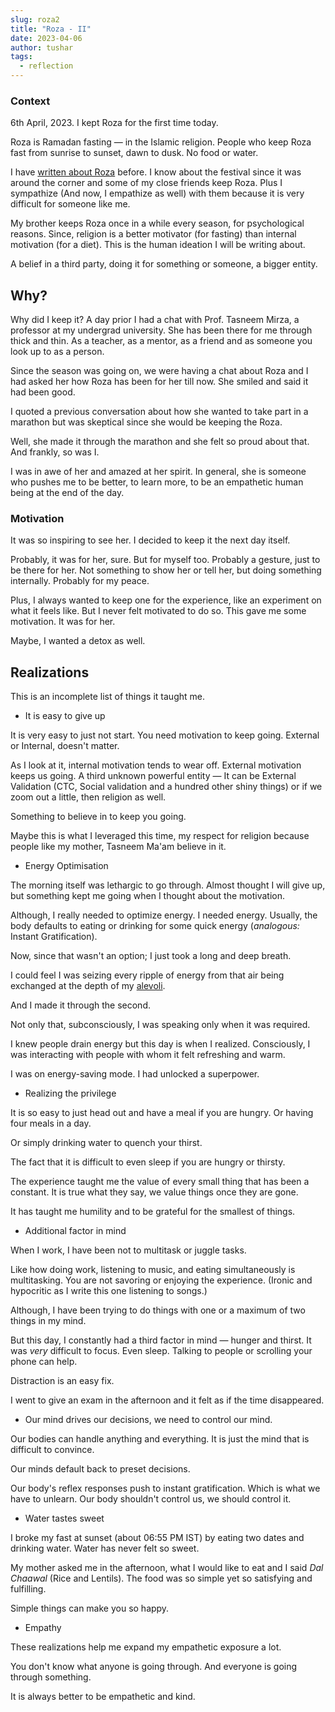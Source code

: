 ---
slug: roza2
title: "Roza - II"
date: 2023-04-06
author: tushar
tags:
  - reflection
---

### Context

6th April, 2023. I kept Roza for the first time today.

Roza is Ramadan fasting — in the Islamic religion. People who keep Roza fast from sunrise to sunset, dawn to dusk. No food or water.

I have [written about Roza](https://blog.tusharnankani.com/posts/roza) before. I know about the festival since it was around the corner and some of my close friends keep Roza. Plus I sympathize (And now, I empathize as well) with them because it is very difficult for someone like me.

My brother keeps Roza once in a while every season, for psychological reasons. Since, religion is a better motivator (for fasting) than internal motivation (for a diet). This is the human ideation I will be writing about. 

A belief in a third party, doing it for something or someone, a bigger entity.   

## Why?

Why did I keep it? A day prior I had a chat with Prof. Tasneem Mirza, a professor at my undergrad university. She has been there for me through thick and thin. As a teacher, as a mentor, as a friend and as someone you look up to as a person.

Since the season was going on, we were having a chat about Roza and I had asked her how Roza has been for her till now. She smiled and said it had been good. 

I quoted a previous conversation about how she wanted to take part in a marathon but was skeptical since she would be keeping the Roza. 

Well, she made it through the marathon and she felt so proud about that. And frankly, so was I.

I was in awe of her and amazed at her spirit. In general, she is someone who pushes me to be better, to learn more, to be an empathetic human being at the end of the day. 

### Motivation

It was so inspiring to see her. I decided to keep it the next day itself. 

Probably, it was for her, sure. But for myself too. Probably a gesture, just to be there for her. Not something to show her or tell her, but doing something internally. Probably for my peace. 

Plus, I always wanted to keep one for the experience, like an experiment on what it feels like. But I never felt motivated to do so. This gave me some motivation. It was for her.

Maybe, I wanted a detox as well.

## Realizations

This is an incomplete list of things it taught me. 

- It is easy to give up

It is very easy to just not start. You need motivation to keep going. External or Internal, doesn't matter.

As I look at it, internal motivation tends to wear off. External motivation keeps us going. A third unknown powerful entity — It can be External Validation (CTC, Social validation and a hundred other shiny things) or if we zoom out a little, then religion as well. 

Something to believe in to keep you going. 

Maybe this is what I leveraged this time, my respect for religion because people like my mother, Tasneem Ma'am believe in it.

- Energy Optimisation

The morning itself was lethargic to go through. Almost thought I will give up, but something kept me going when I thought about the motivation. 

Although, I really needed to optimize energy. I needed energy. Usually, the body defaults to eating or drinking for some quick energy (_analogous:_ Instant Gratification). 

Now, since that wasn't an option; I just took a long and deep breath. 

I could feel I was seizing every ripple of energy from that air being exchanged at the depth of my [alevoli](https://en.wikipedia.org/wiki/Pulmonary_alveolus).

And I made it through the second.

Not only that, subconsciously, I was speaking only when it was required. 

I knew people drain energy but this day is when I realized. Consciously, I was interacting with people with whom it felt refreshing and warm.

I was on energy-saving mode. I had unlocked a superpower.  

- Realizing the privilege

It is so easy to just head out and have a meal if you are hungry. Or having four meals in a day. 

Or simply drinking water to quench your thirst.

The fact that it is difficult to even sleep if you are hungry or thirsty.

The experience taught me the value of every small thing that has been a constant. It is true what they say, we value things once they are gone.

It has taught me humility and to be grateful for the smallest of things. 

- Additional factor in mind

When I work, I have been not to multitask or juggle tasks. 

Like how doing work, listening to music, and eating simultaneously is multitasking. You are not savoring or enjoying the experience. (Ironic and hypocritic as I write this one listening to songs.)

Although, I have been trying to do things with one or a maximum of two things in my mind. 

But this day, I constantly had a third factor in mind — hunger and thirst. It was _very_ difficult to focus. Even sleep. Talking to people or scrolling your phone can help.

Distraction is an easy fix. 

I went to give an exam in the afternoon and it felt as if the time disappeared. 

- Our mind drives our decisions, we need to control our mind.

Our bodies can handle anything and everything. It is just the mind that is difficult to convince. 

Our minds default back to preset decisions.

Our body's reflex responses push to instant gratification. Which is what we have to unlearn. Our body shouldn't control us, we should control it.

- Water tastes sweet

I broke my fast at sunset (about 06:55 PM IST) by eating two dates and drinking water. Water has never felt so sweet.

My mother asked me in the afternoon, what I would like to eat and I said _Dal Chaawal_ (Rice and Lentils). The food was so simple yet so satisfying and fulfilling.

Simple things can make you so happy.

- Empathy

These realizations help me expand my empathetic exposure a lot.

You don't know what anyone is going through. And everyone is going through something.

It is always better to be empathetic and kind. 

<p>
  <TwitterTweetEmbed tweetId={"1612134725501460480"} />
</p>

